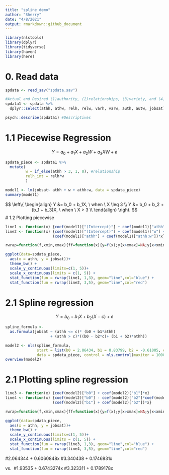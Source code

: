 ```yaml
---
title: "spline demo"
author: "Sherry"
date: "4/8/2021"
output: rmarkdown::github_document
---
```

```r
library(nlstools)
library(dplyr)
library(tidyverse)
library(haven)
library(here)
```

# 0. Read data
```r
spdata <- read_sav("spdata.sav")

#Actual and Desired (1)authority, (2)relationships, (3)variety, and (4)autonomy to predict jobsat
spdata1 <- spdata %>% 
  dplyr::select(athh, athw, relh, relw, varh, varw, auth, autw, jobsat) 

psych::describe(spdata1) #Descriptives 
```

# 1.1 Piecewise Regression
$$Y = a_0 + a_1X + a_2W + a_3XW + e$$

```r
spdata_piece <- spdata1 %>%
  mutate(
         w = if_else(athh > 3, 1, 0), #relationship 
         relh_int = relh*w
         ) 

model1 <- lm(jobsat~ athh + w + athh:w, data = spdata_piece)
summary(model1)
```

$$
\left\{
  \begin{align}
Y &= b_0 + b_1X, \ when \ X \leq 3 \\
Y &= b_0 + b_2 + (b_1 + b_3)X, \ when \ X > 3 \\
  \end{align}
\right.
$$
# 1.2 Plotting piecewise 
```r
line1 <- function(x) {coef(model1)["(Intercept)"] + coef(model1)["athh"]*x}
line2 <- function(x) {coef(model1)["(Intercept)"] + coef(model1)["w"] +
                     (coef(model1)["athh"] + coef(model1)["athh:w"])*x}

rwrap=function(f,xmin,xmax){ff=function(x){y=f(x);y[x>xmax]=NA;y[x<xmin]=NA;y}}

ggplot(data=spdata_piece,
  aes(x = athh, y = jobsat))+
  theme_bw() +
  scale_y_continuous(limits=c(1, 5))+
  scale_x_continuous(limits = c(1, 5)) + 
  stat_function(fun = rwrap(line1, 1,3), geom="line",col="blue") + 
  stat_function(fun = rwrap(line2, 3,5), geom="line",col="red")
```

# 2.1 Spline regression
$$
Y = b_0 + b_1X + b_2(X-c) +e
$$
```r
spline_formula <- 
  as.formula(jobsat ~ (athh <= c)* (b0 + b1*athh) 
                    + (athh > c)*((b0 - b2*c)+ (b1 + b2)*athh))

model2 <- nls(spline_formula, 
              start = list(b0 = 2.06434, b1 = 0.83799, b2 = -0.61005, c = 3), 
              data = spdata_piece, control = nls.control(maxiter = 100000))
overview(model2)
```

# 2.1 Plotting spline regression
```r
line3 <- function(x) {coef(model2)["b0"] + coef(model2)["b1"]*x}
line4 <- function(x) {coef(model2)["b0"] - coef(model2)["b2"]*coef(model2)["c"] +
                     (coef(model2)["b1"] + coef(model2)["b2"])*x}

rwrap=function(f,xmin,xmax){ff=function(x){y=f(x);y[x>xmax]=NA;y[x<xmin]=NA;y}}

ggplot(data=spdata_piece,
  aes(x = athh, y = jobsat))+
  theme_bw() +
  scale_y_continuous(limits=c(1, 5))+
  scale_x_continuous(limits = c(1, 5)) + 
  stat_function(fun = rwrap(line3, 1,3), geom="line",col="blue") + 
  stat_function(fun = rwrap(line4, 3,5), geom="line",col="red")
```

#2.064344 + 0.6060848x
#3.340438 + 0.1746831x

vs. 
#1.93535  + 0.6743274x
#3.323311 + 0.1789178x